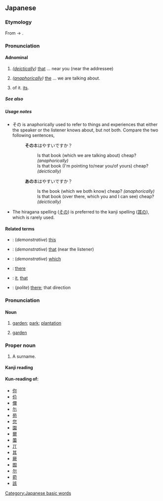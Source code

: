 ==Japanese==

===Etymology===
From {{inh|ja|ojp|tr=so₂no₂}} → {{IPAchar|/sono/}}.

===Pronunciation===
{{ja-pron|acc=0}}

====Adnominal====
{{ja-pos|adnominal}}

# {{ja-def|其の}} ''([[deictically]])'' [[that]] ... near you (near the addressee)
#: {{ja-usex|私が読みたい本は、'''その'''本です。|わたし が よみたい ほん は、 '''その''' ほん です。|What I want to read is '''that''' book.}}
# {{ja-def|其の}} ''([[anaphorically]])'' [[the]] ... we are talking about.
# {{ja-def|其の}} of it. [[its]].

=====See also=====
{{Japanese demonstratives}}

=====Usage notes=====
* その is anaphorically used to refer to things and experiences that either the speaker or the listener knows about, but not both. Compare the two following sentences,
*: '''その'''本はやすいですか？
*:: Is that book (which we are talking about) cheap? ''(anaphorically)''
*:: Is that book (I'm pointing to/near you/of yours) cheap? ''(deictically)''
*: '''あの'''本はやすいですか？
*:: Is the book (which we both know) cheap? ''(anaphorically)''
*:: Is that book (over there, which you and I can see) cheap? ''(deictically)''
* The hiragana spelling ([[その]]) is preferred to the kanji spelling ([[其の]]), which is rarely used.

====Related terms====
* {{ja-r|この}}: (''demonstrative'') [[this]]
* {{ja-r|あの}}: (''demonstrative'') [[that]] (near the listener)
* {{ja-r|どの}}: (''demonstrative'') [[which]]
* {{ja-r|そこ}}: [[there]]
* {{ja-r|それ}}: [[it]], [[that]]
* {{ja-r|そちら}}: (''polite'') [[there]]; that direction

===Pronunciation===
{{ja-pron|acc=a}}

====Noun====
{{ja-noun}}

# {{ja-def|園}} [[garden]]; [[park]]; [[plantation]]
# {{ja-def|苑}} [[garden]]

===Proper noun===
{{ja-pos|proper}}

# {{ja-def|園}} A surname.

====Kanji reading====
{{ja-kanji reading}}

====Kun-reading of:====
* [[你]]
* [[伱]]
* [[儞]]
* [[尓]]
* [[苑]]
* [[您]]
* [[園]]
* [[爾]]
* [[薗]]
* [[丌]]
* [[其]]
* [[厥]]
* [[囿]]
* [[尔]]
* [[菀]]
* [[該]]

[[Category:Japanese basic words]]